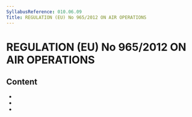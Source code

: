 ```yaml
---
SyllabusReference: 010.06.09
Title: REGULATION (EU) No 965/2012 ON AIR OPERATIONS
---
```


# REGULATION (EU) No 965/2012 ON AIR OPERATIONS

## Content

- <Link href="010.06.09.01" />
- <Link href="010.06.09.02" />
- <Link href="010.06.09.03" />
